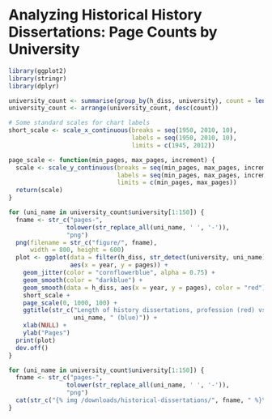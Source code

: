 # Analyzing Historical History Dissertations: Page Counts by University

```r
library(ggplot2)
library(stringr)
library(dplyr)
```

```r
university_count <- summarise(group_by(h_diss, university), count = length(id))
university_count <- arrange(university_count, desc(count))
```

```r
# Some standard scales for chart labels
short_scale <- scale_x_continuous(breaks = seq(1950, 2010, 10),
                                  labels = seq(1950, 2010, 10),
                                  limits = c(1945, 2012))

page_scale <- function(min_pages, max_pages, increment) {
  scale <- scale_y_continuous(breaks = seq(min_pages, max_pages, increment),
                              labels = seq(min_pages, max_pages, increment),
                              limits = c(min_pages, max_pages))
  return(scale)
}
```

```r
for (uni_name in university_count$university[1:150]) {
  fname <- str_c("pages-", 
                tolower(str_replace_all(uni_name, ' ', '-')),
                "png")
  png(filename = str_c("figure/", fname),
      width = 800, height = 600)
  plot <- ggplot(data = filter(h_diss, str_detect(university, uni_name)),
                 aes(x = year, y = pages)) +
    geom_jitter(color = "cornflowerblue", alpha = 0.75) +
    geom_smooth(color = "darkblue") +
    geom_smooth(data = h_diss, aes(x = year, y = pages), color = "red") +
    short_scale +
    page_scale(0, 1000, 100) +
    ggtitle(str_c("Length of history dissertations, profession (red) vs ",
                  uni_name, " (blue)")) +
    xlab(NULL) +
    ylab("Pages")
  print(plot)
  dev.off()
}
```

```r
for (uni_name in university_count$university[1:150]) {
  fname <- str_c("pages-", 
                tolower(str_replace_all(uni_name, ' ', '-')),
                "png")
  cat(str_c("{% img /downloads/historical-dissertations/", fname, " %}\n"))
}
```
